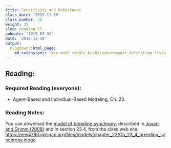 ```yaml
---
title: Sensitivity and Robustness
class_date: '2019-11-19'
class_number: 25
weight: 25
slug: reading_25
pubdate: '2019-07-31'
date: '2019-11-19'
output:
  blogdown::html_page:
    md_extensions: +tex_math_single_backslash+compact_definition_lists
---
```

## Reading:

### Required Reading (everyone):
* Agent-Based and Individual-Based Modeling, Ch. 23.

### Reading Notes:

You can download the [model of breeding synchrony](/files/models/chapter_23/Ch_23_4_breeding_synchrony.nlogo), described in [Jovani and Grimm (2008)](/files/models/chapter_05/Jovani_Grimm_2008_Breeding.pdf) and in section 23.4, from the class web site: <https://ees4760.jgilligan.org/files/models/chapter_23/Ch_23_4_breeding_synchrony.nlogo>
